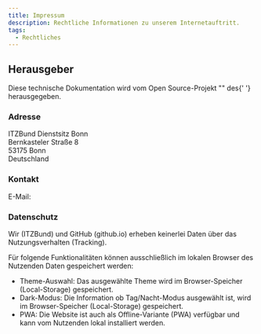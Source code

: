```yaml
---
title: Impressum
description: Rechtliche Informationen zu unserem Internetauftritt.
tags:
  - Rechtliches
---
```



<div className="flex gap-4">
	<KolLogo
		_org="ITZBund"
		style={{
			display: 'block',
			width: '175px',
			marginTop: '1em',
		}}
	/>
	<KolKolibri
		style={{
			display: 'block',
			width: '100px',
			marginBottom: '1em',
		}}
	/>
</div>

## Herausgeber

<p>
	Diese technische Dokumentation wird vom Open Source-Projekt "<KoliBri />" des{' '}
	<KolLink _label="Informationstechnikzentrum Bund (ITZBund)" _href="https://itzbund.de" _target="_blank" /> herausgegeben.
</p>

### Adresse

<p>
	ITZBund Dienstsitz Bonn <br />
	Bernkasteler Straße 8 <br />
	53175 Bonn <br />
	Deutschland
</p>

### Kontakt

<p>
	E-Mail:
	<KolLink
		_label="kolibri@itzbund.de"
		_href="mailto:kolibri@itzbund.de"
		_icons="codicon codicon-mail"
	></KolLink>
</p>

### Datenschutz

Wir (ITZBund) und GitHub (github.io) erheben keinerlei Daten über das Nutzungsverhalten (Tracking).

Für folgende Funktionalitäten können ausschließlich im lokalen Browser des Nutzenden Daten gespeichert werden:

- Theme-Auswahl: Das ausgewählte Theme wird im Browser-Speicher (Local-Storage) gespeichert.
- Dark-Modus: Die Information ob Tag/Nacht-Modus ausgewählt ist, wird im Browser-Speicher (Local-Storage) gespeichert.
- PWA: Die Website ist auch als Offline-Variante (PWA) verfügbar und kann vom Nutzenden lokal installiert werden.
